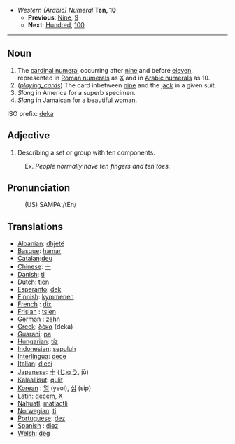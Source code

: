 *''Western (Arabic) Numeral'' '''Ten, 10'''
**'''Previous''': [[Nine]], [[9]]
**'''Next''': [[Hundred]], [[100]]

----

==Noun==
# The [[cardinal numeral]] occurring after [[nine]] and before [[eleven]], represented in [[Roman numerals]] as [[X]] and in [[Arabic numerals]] as 10.
# (<i>[[playing_cards]]</i>) The card inbetween [[nine]] and the [[jack]] in a given suit.
# ''Slang'' in America for a superb specimen.
# ''Slang'' in Jamaican for a beautiful woman. 

ISO prefix: [[deka]]

==Adjective==
# Describing a set or group with ten components. 
:Ex. ''People normally have ten fingers and ten toes.''

==Pronunciation==
:(US) SAMPA:/tEn/

==Translations==
*[[Albanian]]: [[dhjetë]]
*[[Basque]]: [[hamar]]
*[[Catalan]]:[[deu]]
*[[Chinese]]: [[十]]
*[[Danish]]: [[ti]]
*[[Dutch]]: [[tien]]
*[[Esperanto]]: [[dek]]
*[[Finnish]]: [[kymmenen]]
*[[French]] : [[dix]]
*[[Frisian]] : [[tsien]]
*[[German]] : [[zehn]]
*[[Greek]]: [[δέκα]] (deka)
*[[Guarani]]: [[pa]]
*[[Hungarian]]: [[tíz]]
*[[Indonesian]]: [[sepuluh]]
*[[Interlingua]]: [[dece]]
*[[Italian]]: [[dieci]]
*[[Japanese]]: [[十]] ([[じゅう]], jū)
*[[Kalaallisut]]: [[qulit]]
*[[Korean]] : [[열]] (yeol), [[십]] (sip)
*[[Latin]]: [[decem]], [[X]]
*[[Nahuatl]]: [[matlactli]]
*[[Norwegian]]: [[ti]]
*[[Portuguese]]: [[dez]]
*[[Spanish]] : [[diez]]
*[[Welsh]]: [[deg]]